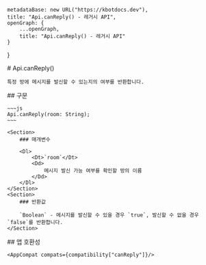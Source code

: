 
    metadataBase: new URL("https://kbotdocs.dev"),
    title: "Api.canReply() - 레거시 API",
    openGraph: {
        ...openGraph,
        title: "Api.canReply() - 레거시 API"
    }
}

<Section>
    # Api.canReply()

    특정 방에 메시지를 발신할 수 있는지의 여부를 반환합니다.
</Section>
<Section>
    ## 구문

    ~~~js
    Api.canReply(room: String);
    ~~~

    <Section>
        ### 매개변수

        <Dl>
            <Dt>`room`</Dt>
            <Dd>
                메시지 발신 가능 여부를 확인할 방의 이름
            </Dd>
        </Dl>
    </Section>
    <Section>
        ### 반환값

        `Boolean` - 메시지를 발신할 수 있을 경우 `true`, 발신할 수 없을 경우 `false`를 반환합니다.
    </Section>
</Section>
<Section>
    ## 앱 호환성

    <AppCompat compats={compatibility["canReply"]}/>
</Section>
